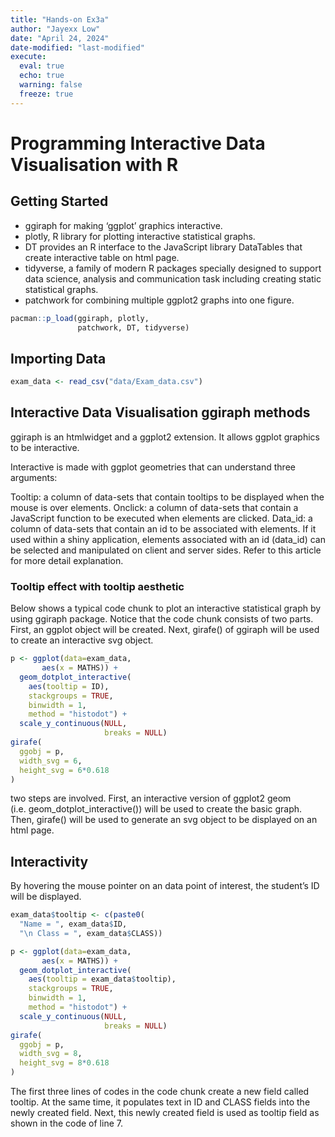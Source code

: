 ```yaml
---
title: "Hands-on Ex3a"
author: "Jayexx Low"
date: "April 24, 2024"
date-modified: "last-modified"
execute: 
  eval: true
  echo: true
  warning: false
  freeze: true
---
```


# Programming Interactive Data Visualisation with R

## Getting Started

- ggiraph for making ‘ggplot’ graphics interactive.
- plotly, R library for plotting interactive statistical graphs.
- DT provides an R interface to the JavaScript library DataTables that create interactive table on html page.
- tidyverse, a family of modern R packages specially designed to support data science, analysis and communication task including creating static statistical graphs.
- patchwork for combining multiple ggplot2 graphs into one figure.

```R
pacman::p_load(ggiraph, plotly, 
               patchwork, DT, tidyverse) 
```

## Importing Data

```R
exam_data <- read_csv("data/Exam_data.csv")
```

## Interactive Data Visualisation ggiraph methods

ggiraph  is an htmlwidget and a ggplot2 extension. It allows ggplot graphics to be interactive.

Interactive is made with ggplot geometries that can understand three arguments:

Tooltip: a column of data-sets that contain tooltips to be displayed when the mouse is over elements.
Onclick: a column of data-sets that contain a JavaScript function to be executed when elements are clicked.
Data_id: a column of data-sets that contain an id to be associated with elements.
If it used within a shiny application, elements associated with an id (data_id) can be selected and manipulated on client and server sides. Refer to this article for more detail explanation.


### Tooltip effect with tooltip aesthetic

Below shows a typical code chunk to plot an interactive statistical graph by using ggiraph package. Notice that the code chunk consists of two parts. First, an ggplot object will be created. Next, girafe() of ggiraph will be used to create an interactive svg object.

```R
p <- ggplot(data=exam_data, 
       aes(x = MATHS)) +
  geom_dotplot_interactive(
    aes(tooltip = ID),
    stackgroups = TRUE, 
    binwidth = 1, 
    method = "histodot") +
  scale_y_continuous(NULL, 
                     breaks = NULL)
girafe(
  ggobj = p,
  width_svg = 6,
  height_svg = 6*0.618
)
```
two steps are involved. First, an interactive version of ggplot2 geom (i.e. geom_dotplot_interactive()) will be used to create the basic graph. Then, girafe() will be used to generate an svg object to be displayed on an html page.

## Interactivity

By hovering the mouse pointer on an data point of interest, the student’s ID will be displayed.

```R
exam_data$tooltip <- c(paste0(     
  "Name = ", exam_data$ID,         
  "\n Class = ", exam_data$CLASS)) 

p <- ggplot(data=exam_data, 
       aes(x = MATHS)) +
  geom_dotplot_interactive(
    aes(tooltip = exam_data$tooltip), 
    stackgroups = TRUE,
    binwidth = 1,
    method = "histodot") +
  scale_y_continuous(NULL,               
                     breaks = NULL)
girafe(
  ggobj = p,
  width_svg = 8,
  height_svg = 8*0.618
)
```

The first three lines of codes in the code chunk create a new field called tooltip. At the same time, it populates text in ID and CLASS fields into the newly created field. Next, this newly created field is used as tooltip field as shown in the code of line 7.



















